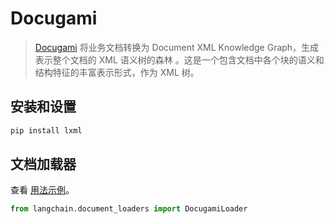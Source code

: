 # Docugami

> [Docugami](https://docugami.com) 将业务文档转换为 Document XML Knowledge Graph，生成表示整个文档的 XML 语义树的森林
>。这是一个包含文档中各个块的语义和结构特征的丰富表示形式，作为 XML 树。
>

## 安装和设置


```bash
pip install lxml
```

## 文档加载器

查看 [用法示例](/docs/modules/data_connection/document_loaders/integrations/docugami.html)。

```python
from langchain.document_loaders import DocugamiLoader
```
